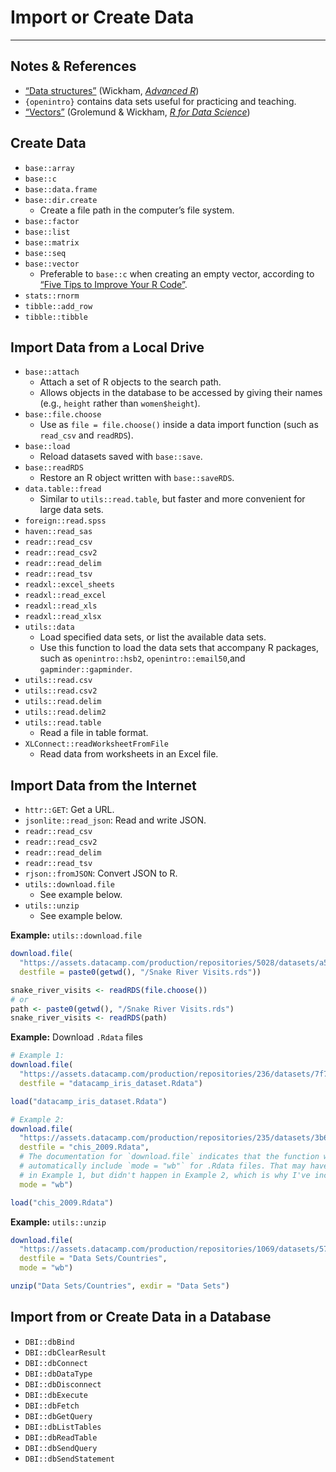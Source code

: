 # Import or Create Data
***
## Notes & References

* ["Data structures"](http://adv-r.had.co.nz/Data-structures.html) (Wickham, [*Advanced R*](http://adv-r.had.co.nz/))
* `{openintro}` contains data sets useful for practicing and teaching.
* ["Vectors"](https://r4ds.had.co.nz/vectors.html) (Grolemund & Wickham, [*R for Data Science*](https://r4ds.had.co.nz/))

## Create Data

* `base::array`
* `base::c`
* `base::data.frame`
* `base::dir.create`
  * Create a file path in the computer's file system.
* `base::factor`
* `base::list`
* `base::matrix`
* `base::seq`
* `base::vector`
  * Preferable to `base::c` when creating an empty vector, according to ["Five Tips to Improve Your R Code"](https://www.datacamp.com/community/tutorials/five-tips-r-code-improve).
* `stats::rnorm`
* `tibble::add_row`
* `tibble::tibble`

## Import Data from a Local Drive

* `base::attach`
  * Attach a set of R objects to the search path.
  * Allows objects in the database to be accessed by giving their names (e.g., `height` rather than `women$height`).
* `base::file.choose`
  * Use as `file = file.choose()` inside a data import function (such as `read_csv` and `readRDS`).
* `base::load`
  * Reload datasets saved with `base::save`.
* `base::readRDS`
  * Restore an R object written with `base::saveRDS`.
* `data.table::fread`
  * Similar to `utils::read.table`, but faster and more convenient for large data sets.
* `foreign::read.spss`
* `haven::read_sas`
* `readr::read_csv`
* `readr::read_csv2`
* `readr::read_delim`
* `readr::read_tsv`
* `readxl::excel_sheets`
* `readxl::read_excel`
* `readxl::read_xls`
* `readxl::read_xlsx`
* `utils::data`
  * Load specified data sets, or list the available data sets.
  * Use this function to load the data sets that accompany R packages, such as `openintro::hsb2`, `openintro::email50`,and `gapminder::gapminder`.
* `utils::read.csv`
* `utils::read.csv2`
* `utils::read.delim`
* `utils::read.delim2`
* `utils::read.table`
  * Read a file in table format.
* `XLConnect::readWorksheetFromFile`
  * Read data from worksheets in an Excel file.

## Import Data from the Internet

* `httr::GET`: Get a URL.
* `jsonlite::read_json`: Read and write JSON.
* `readr::read_csv`
* `readr::read_csv2`
* `readr::read_delim`
* `readr::read_tsv`
* `rjson::fromJSON`: Convert JSON to R.
* `utils::download.file`
  * See example below.
* `utils::unzip`
  * See example below.

**Example:** `utils::download.file`

```r
download.file(
  "https://assets.datacamp.com/production/repositories/5028/datasets/a55843f83746968c7f118d82ed727db9c71e891f/snake_river_visits.rds",
  destfile = paste0(getwd(), "/Snake River Visits.rds"))

snake_river_visits <- readRDS(file.choose())
# or
path <- paste0(getwd(), "/Snake River Visits.rds")
snake_river_visits <- readRDS(path)
```

**Example:** Download `.Rdata` files

```r
# Example 1:
download.file(
  "https://assets.datacamp.com/production/repositories/236/datasets/7f714f993f1ad4c3d26412ae1e537ce6355b1b54/iris.RData", 
  destfile = "datacamp_iris_dataset.Rdata")

load("datacamp_iris_dataset.Rdata")

# Example 2:
download.file(
  "https://assets.datacamp.com/production/repositories/235/datasets/3b6fc2923b599058584b57d8c605c6bef454d273/CHIS2009_reduced_2.Rdata",
  destfile = "chis_2009.Rdata",
  # The documentation for `download.file` indicates that the function will
  # automatically include `mode = "wb"` for .Rdata files. That may have happened
  # in Example 1, but didn't happen in Example 2, which is why I've included it.
  mode = "wb")

load("chis_2009.Rdata")
```

**Example:** `utils::unzip`

```r
download.file(
  "https://assets.datacamp.com/production/repositories/1069/datasets/578834f5908e3b2fa575429a287586d1eaeb2e54/countries2.zip",
  destfile = "Data Sets/Countries",
  mode = "wb")

unzip("Data Sets/Countries", exdir = "Data Sets")
```

## Import from or Create Data in a Database

* `DBI::dbBind`
* `DBI::dbClearResult`
* `DBI::dbConnect`
* `DBI::dbDataType`
* `DBI::dbDisconnect`
* `DBI::dbExecute`
* `DBI::dbFetch`
* `DBI::dbGetQuery`
* `DBI::dbListTables`
* `DBI::dbReadTable`
* `DBI::dbSendQuery`
* `DBI::dbSendStatement`